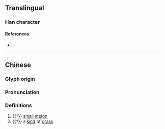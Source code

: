 {{character info/new}}
==Translingual==

===Han character===
{{Han char|rn=97|rad=瓜|as=03|sn=8|four=77232|canj=HOPI,XHOPI|ids=⿺瓜勺}}

====References====
* {{Han ref|kx=0746.020|dkj=21372|dj=1154.150|hdz=42654.030|uh=74DD|ud=29917|bh=CD6E|bd=52590}}

----

==Chinese==
{{zh-forms}}

===Glyph origin===
{{Han etym}}

===Pronunciation===
{{zh-pron
|m=bó
|c=bok3,bok6
|mc=y
|oc=y
|cat=
}}

===Definitions===
{{zh-hanzi}}

# {{†}} [[small]] [[melon]]
# {{†}} a [[kind]] of [[grass]]